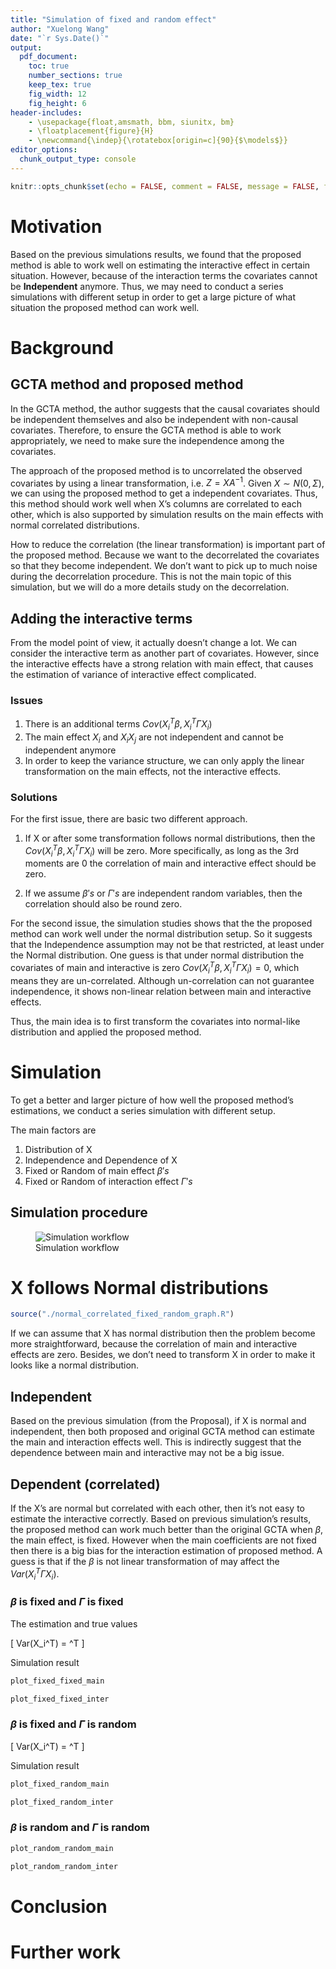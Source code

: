 ```yaml
---
title: "Simulation of fixed and random effect"
author: "Xuelong Wang"
date: "`r Sys.Date()`"
output: 
  pdf_document:
    toc: true
    number_sections: true
    keep_tex: true
    fig_width: 12
    fig_height: 6
header-includes:
    - \usepackage{float,amsmath, bbm, siunitx, bm}
    - \floatplacement{figure}{H}
    - \newcommand{\indep}{\rotatebox[origin=c]{90}{$\models$}}
editor_options: 
  chunk_output_type: console
---
```


```r
knitr::opts_chunk$set(echo = FALSE, comment = FALSE, message = FALSE, fig.height = 10)
```

# Motivation

Based on the previous simulations results, we found that the proposed method is able to work well on estimating the interactive effect in certain situation. However, because of the interaction terms the covariates cannot be __Independent__ anymore. Thus, we may need to conduct a series simulations with different setup in order to get a large picture of what situation the proposed method can work well.

# Background 

## GCTA method and proposed method

In the GCTA method, the author suggests that the causal covariates should be independent themselves and also be independent with non-causal covariates. Therefore, to ensure the GCTA method is able to work appropriately, we need to make sure the independence among the covariates. 

The approach of the proposed method is to uncorrelated the observed covariates by using a linear transformation, i.e. $Z = XA^{-1}$. Given $X \sim N(0, \Sigma)$, we can using the proposed method to get a independent covariates.  Thus, this method should work well when X's columns are correlated to each other, which is also supported by simulation results on the main effects with normal correlated distributions. 

How to reduce the correlation (the linear transformation) is important part of the proposed method. Because we want to the decorrelated the covariates so that they become independent. We don't want to pick up to much noise during the decorrelation procedure. This is not the main topic of this simulation, but we will do a more details study on the decorrelation. 

## Adding the interactive terms
From the model point of view, it actually doesn't change a lot. We can consider the interactive term as another part of covariates. However, since the interactive effects have a strong relation with main effect, that causes the estimation of variance of interactive effect complicated. 

### Issues

\begin{align*}
Var(Y_i) &= Var(X_i^T\beta + X_i^T\Gamma X_i) + Var(\epsilon_i) \\
         &= Var(X_i^T\beta) + Var(X_i^T\Gamma X_i) + 2Cov(X_i^T\beta, X_i^T\Gamma X_i) + Var(\epsilon_i) \\
\end{align*}

1. There is an additional terms $Cov(X_i^T\beta, X_i^T\Gamma X_i)$
1. The main effect $X_i$ and $X_i X_j$ are not independent and cannot be independent anymore
1. In order to keep the variance structure, we can only apply the linear transformation on the main effects, not the interactive effects.   


### Solutions 

For the first issue, there are basic two different approach. 

1. If X or after some transformation follows normal distributions, then the $Cov(X_i^T\beta, X_i^T\Gamma X_i)$ will be zero. More specifically, as long as the 3rd moments are 0 the correlation of main and interactive effect should be zero.

1. If we assume $\beta's$ or $\Gamma's$ are independent random variables, then the correlation should also be round zero. 

For the second issue, the simulation studies shows that the the proposed method can work well under the normal distribution setup. So it suggests that the Independence assumption may not be that restricted, at least under the Normal distribution. One guess is that under normal distribution the covariates of main and interactive is zero $Cov(X_i^T\beta, X_i^T\Gamma X_i) = 0$, which means they are un-correlated. Although un-correlation can not guarantee independence, it shows non-linear relation between main and interactive effects. 

Thus, the main idea is to first transform the covariates into normal-like distribution and applied the proposed method.

# Simulation 

To get a better and larger picture of how well the proposed method's estimations, we conduct a series simulation with different setup. 

The main factors are  

1. Distribution of X  
1. Independence and Dependence of X  
1. Fixed or Random of main effect $\beta's$  
1. Fixed or Random of interaction effect $\Gamma's$   

## Simulation procedure
![Simulation workflow](./simulation_workflow.png)

# X follows Normal distributions

```r
source("./normal_correlated_fixed_random_graph.R")
```

If we can assume that X has normal distribution then the problem become more straightforward, because the correlation of main and interactive effects are zero.
Besides, we don't need to transform X in order to make it looks like a normal distribution.

## Independent 

Based on the previous simulation (from the Proposal), if X is normal and independent, then both proposed and original GCTA method can estimate the main and interaction effects well. This is indirectly suggest that the dependence between main and interactive may not be a big issue.

## Dependent (correlated)

If the X's are normal but correlated with each other, then it's not easy to estimate the interactive correctly. Based on previous simulation's results, the proposed method can work much better than the original GCTA when $\beta$, the main effect, is fixed. However when the main coefficients are not fixed then there is a big bias for the interaction estimation of proposed method. A guess is that if the $\beta$ is not linear transformation of may affect the $Var(X_i^T\Gamma X_i)$. 

### $\beta$ is fixed and $\Gamma$ is fixed 

The estimation and true values

\[
    Var(X_i^T\beta) = \beta^T \Sigma \beta
\]

\begin{align*}
    Var(X_i^T\Gamma X_i) = 2tr(\Gamma \Sigma \Gamma \Sigma) + 0
\end{align*}

Simulation result

```r

plot_fixed_fixed_main

```

```r

plot_fixed_fixed_inter

```

\clearpage

### $\beta$ is fixed and $\Gamma$ is random 

\[
    Var(X_i^T\beta) = \beta^T \Sigma \beta
\]

\begin{align*}
    Var(X_i^T\Gamma X_i) &= E(Var(X_i^T\Gamma X_i|X_i = x_i)) + Var(E(X_i^T\Gamma X_i|X_i = x_i)) \\ 
                         &= E(Var(X_i^T\Gamma X_i|X_i = x_i))
\end{align*}

Simulation result

```r

plot_fixed_random_main

```

```r

plot_fixed_random_inter

```

\clearpage

### $\beta$ is random and $\Gamma$ is random 

\begin{align*}
    Var(X_i^T\beta) &= E(Var(X_i^T\beta|X_i = x_i)) + Var(E(X_i^T\beta|X_i = x_i))\\
                    &= E(Var(X_i^T\beta|X_i = x_i)) + 0 \\
                    &= E(X_i^T \Sigma_{\beta} X_i)  \tag*{If $\Sigma_{\beta} = I_p$}\\
                    &= E(X_i^TX_i)
\end{align*}


\begin{align*}
    Var(X_i^T\Gamma X_i) &= E(Var(X_i^T\Gamma X_i|X_i = x_i)) + Var(E(X_i^T\Gamma X_i|X_i = x_i)) \\ 
                         &= E(Var(X_i^T\Gamma X_i|X_i = x_i))
\end{align*}

```r

plot_random_random_main

```

```r

plot_random_random_inter

```

# Conclusion

# Further work 
